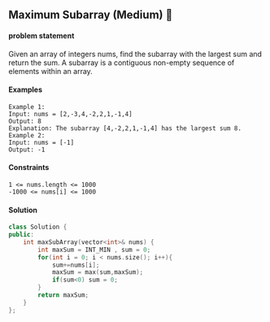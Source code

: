 ## Maximum Subarray (Medium) 🎯
#### problem statement
Given an array of integers nums, find the subarray with the largest sum and return the sum.
A subarray is a contiguous non-empty sequence of elements within an array.
#### Examples
```
Example 1:
Input: nums = [2,-3,4,-2,2,1,-1,4]
Output: 8
Explanation: The subarray [4,-2,2,1,-1,4] has the largest sum 8.
Example 2:
Input: nums = [-1]
Output: -1
```

#### Constraints
```
1 <= nums.length <= 1000
-1000 <= nums[i] <= 1000
```

#### Solution
```cpp
class Solution {
public:
    int maxSubArray(vector<int>& nums) {
        int maxSum = INT_MIN , sum = 0;
        for(int i = 0; i < nums.size(); i++){
            sum+=nums[i];
            maxSum = max(sum,maxSum);
            if(sum<0) sum = 0;
        }
        return maxSum;
    }
};
```